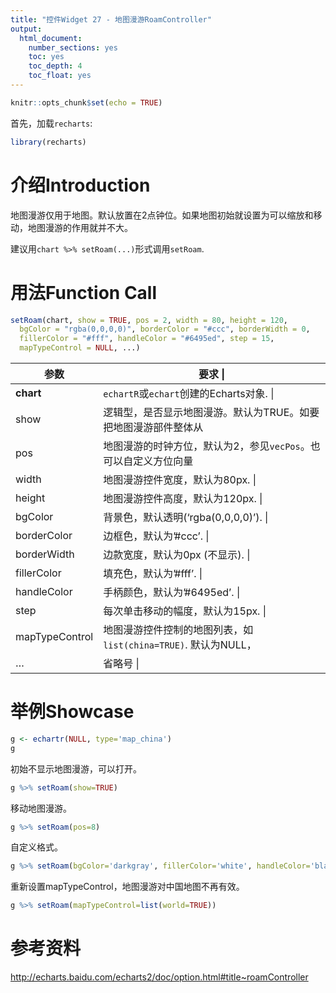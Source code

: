 ```yaml
---
title: "控件Widget 27 - 地图漫游RoamController"
output: 
  html_document: 
    number_sections: yes
    toc: yes
    toc_depth: 4
    toc_float: yes
---
```


```r
knitr::opts_chunk$set(echo = TRUE)
```

首先，加载`recharts`:
```r
library(recharts)
```

# 介绍Introduction

地图漫游仅用于地图。默认放置在2点钟位。如果地图初始就设置为可以缩放和移动，地图漫游的作用就并不大。

建议用`chart %>% setRoam(...)`形式调用`setRoam`.

# 用法Function Call

```r
setRoam(chart, show = TRUE, pos = 2, width = 80, height = 120,
  bgColor = "rgba(0,0,0,0)", borderColor = "#ccc", borderWidth = 0,
  fillerColor = "#fff", handleColor = "#6495ed", step = 15,
  mapTypeControl = NULL, ...)
```

+--------------+---------------------------------------------------------------+
|   参数       | 要求                                           |
+==============+===============================================================+
| **chart**    | `echartR`或`echart`创建的Echarts对象.  |
+--------------+---------------------------------------------------------------+
| show         | 逻辑型，是否显示地图漫游。默认为TRUE。如要把地图漫游部件整体从Echarts对象中移除，设为NULL.  |
+--------------+---------------------------------------------------------------+
| pos          | 地图漫游的时钟方位，默认为2，参见`vecPos`。也可以自定义方位向量`c(x, y, orient)`. |
+--------------+---------------------------------------------------------------+
| width        | 地图漫游控件宽度，默认为80px. |
+--------------+---------------------------------------------------------------+
| height       | 地图漫游控件高度，默认为120px. |
+--------------+---------------------------------------------------------------+
| bgColor      | 背景色，默认透明('rgba(0,0,0,0)'). |
+--------------+---------------------------------------------------------------+
| borderColor  | 边框色，默认为'#ccc'. |
+--------------+---------------------------------------------------------------+
| borderWidth  | 边款宽度，默认为0px (不显示). |
+--------------+---------------------------------------------------------------+
| fillerColor  | 填充色，默认为'#fff'. |
+--------------+---------------------------------------------------------------+
| handleColor  | 手柄颜色，默认为'#6495ed'. |
+--------------+---------------------------------------------------------------+
| step         | 每次单击移动的幅度，默认为15px. |
+--------------+---------------------------------------------------------------+
|mapTypeControl| 地图漫游控件控制的地图列表，如`list(china=TRUE)`. 默认为NULL，即自动计算。 |
+--------------+---------------------------------------------------------------+
| ...          | 省略号 |
+--------------+---------------------------------------------------------------+

# 举例Showcase

```r
g <- echartr(NULL, type='map_china')
g
```

初始不显示地图漫游，可以打开。
```r
g %>% setRoam(show=TRUE)
```

移动地图漫游。
```r
g %>% setRoam(pos=8)
```

自定义格式。
```r
g %>% setRoam(bgColor='darkgray', fillerColor='white', handleColor='black')
```

重新设置mapTypeControl，地图漫游对中国地图不再有效。
```r
g %>% setRoam(mapTypeControl=list(world=TRUE))
```

# 参考资料

<http://echarts.baidu.com/echarts2/doc/option.html#title~roamController>
